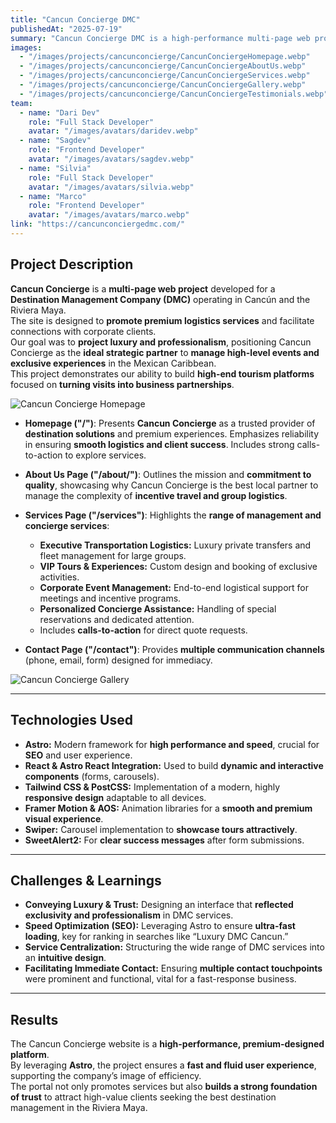```yaml
---
title: "Cancun Concierge DMC"
publishedAt: "2025-07-19"
summary: "Cancun Concierge DMC is a high-performance multi-page web project for a boutique Destination Management Company (DMC) in Cancún. The website promotes luxury logistics and experiences (B2B/B2C), highlighting over 20 years of expertise and a service philosophy inspired by Ritz-Carlton quality standards. The platform was built with Astro and React to ensure flawless execution and ultra-fast loading, appealing to corporate clients seeking excellence and personalized service in the Riviera Maya."
images:
  - "/images/projects/cancunconcierge/CancunConciergeHomepage.webp"
  - "/images/projects/cancunconcierge/CancunConciergeAboutUs.webp"
  - "/images/projects/cancunconcierge/CancunConciergeServices.webp"
  - "/images/projects/cancunconcierge/CancunConciergeGallery.webp"
  - "/images/projects/cancunconcierge/CancunConciergeTestimonials.webp"
team:
  - name: "Dari Dev"
    role: "Full Stack Developer"
    avatar: "/images/avatars/daridev.webp"
  - name: "Sagdev"
    role: "Frontend Developer"
    avatar: "/images/avatars/sagdev.webp"
  - name: "Silvia"
    role: "Full Stack Developer"
    avatar: "/images/avatars/silvia.webp"
  - name: "Marco"
    role: "Frontend Developer"
    avatar: "/images/avatars/marco.webp"
link: "https://cancunconciergedmc.com/"
---
```


## Project Description

**Cancun Concierge** is a **multi-page web project** developed for a **Destination Management Company (DMC)** operating in Cancún and the Riviera Maya.  
The site is designed to **promote premium logistics services** and facilitate connections with corporate clients.  
Our goal was to **project luxury and professionalism**, positioning Cancun Concierge as the **ideal strategic partner** to **manage high-level events and exclusive experiences** in the Mexican Caribbean.  
This project demonstrates our ability to build **high-end tourism platforms** focused on **turning visits into business partnerships**.

![Cancun Concierge Homepage](/images/projects/cancunconcierge/CancunConciergeHomepage.webp)

- **Homepage ("/")**: Presents **Cancun Concierge** as a trusted provider of **destination solutions** and premium experiences. Emphasizes reliability in ensuring **smooth logistics and client success**. Includes strong calls-to-action to explore services.

- **About Us Page ("/about/")**: Outlines the mission and **commitment to quality**, showcasing why Cancun Concierge is the best local partner to manage the complexity of **incentive travel and group logistics**.

- **Services Page ("/services")**: Highlights the **range of management and concierge services**:

  - **Executive Transportation Logistics:** Luxury private transfers and fleet management for large groups.
  - **VIP Tours & Experiences:** Custom design and booking of exclusive activities.
  - **Corporate Event Management:** End-to-end logistical support for meetings and incentive programs.
  - **Personalized Concierge Assistance:** Handling of special reservations and dedicated attention.
  - Includes **calls-to-action** for direct quote requests.

- **Contact Page ("/contact")**: Provides **multiple communication channels** (phone, email, form) designed for immediacy.

![Cancun Concierge Gallery](/images/projects/cancunconcierge/CancunConciergeGallery.webp)  

---

## Technologies Used

- **Astro:** Modern framework for **high performance and speed**, crucial for **SEO** and user experience.
- **React & Astro React Integration:** Used to build **dynamic and interactive components** (forms, carousels).
- **Tailwind CSS & PostCSS:** Implementation of a modern, highly **responsive design** adaptable to all devices.
- **Framer Motion & AOS:** Animation libraries for a **smooth and premium visual experience**.
- **Swiper:** Carousel implementation to **showcase tours attractively**.
- **SweetAlert2:** For **clear success messages** after form submissions.

---

## Challenges & Learnings

- **Conveying Luxury & Trust:** Designing an interface that **reflected exclusivity and professionalism** in DMC services.
- **Speed Optimization (SEO):** Leveraging Astro to ensure **ultra-fast loading**, key for ranking in searches like “Luxury DMC Cancun.”
- **Service Centralization:** Structuring the wide range of DMC services into an **intuitive design**.
- **Facilitating Immediate Contact:** Ensuring **multiple contact touchpoints** were prominent and functional, vital for a fast-response business.

---

## Results

The Cancun Concierge website is a **high-performance, premium-designed platform**.  
By leveraging **Astro**, the project ensures a **fast and fluid user experience**, supporting the company’s image of efficiency.  
The portal not only promotes services but also **builds a strong foundation of trust** to attract high-value clients seeking the best destination management in the Riviera Maya.
